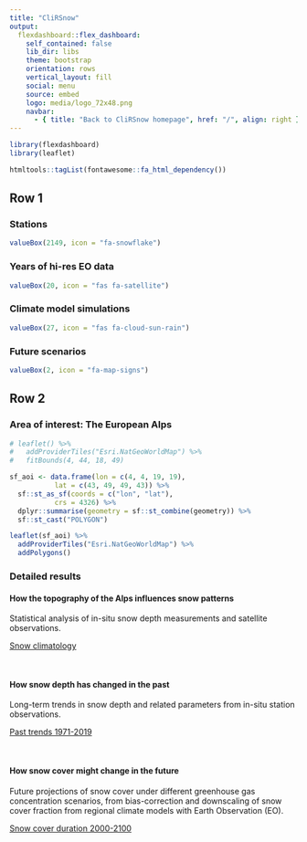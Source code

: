 ```yaml
---
title: "CliRSnow"
output: 
  flexdashboard::flex_dashboard:
    self_contained: false
    lib_dir: libs
    theme: bootstrap
    orientation: rows
    vertical_layout: fill
    social: menu
    source: embed
    logo: media/logo_72x48.png
    navbar:
      - { title: "Back to CliRSnow homepage", href: "/", align: right }
---
```


```r
library(flexdashboard)
library(leaflet)
```

```r
htmltools::tagList(fontawesome::fa_html_dependency())
```



## Row 1



### Stations

```r
valueBox(2149, icon = "fa-snowflake")
```

### Years of hi-res EO data

```r
valueBox(20, icon = "fas fa-satellite")
```

### Climate model simulations

```r
valueBox(27, icon = "fas fa-cloud-sun-rain")
```

### Future scenarios

```r
valueBox(2, icon = "fa-map-signs")
```


## Row 2


### Area of interest: The European Alps

```r
# leaflet() %>% 
#   addProviderTiles("Esri.NatGeoWorldMap") %>% 
#   fitBounds(4, 44, 18, 49)

sf_aoi <- data.frame(lon = c(4, 4, 19, 19),
           lat = c(43, 49, 49, 43)) %>% 
  sf::st_as_sf(coords = c("lon", "lat"),
           crs = 4326) %>% 
  dplyr::summarise(geometry = sf::st_combine(geometry)) %>%
  sf::st_cast("POLYGON")

leaflet(sf_aoi) %>%
  addProviderTiles("Esri.NatGeoWorldMap") %>% 
  addPolygons()

```

### Detailed results


#### How the topography of the Alps influences snow patterns


Statistical analysis of in-situ snow depth measurements and satellite observations.

<a href="./dash-climatology.html" class="btn btn-primary" role="button">Snow climatology</a>

<br>

#### How snow depth has changed in the past


Long-term trends in snow depth and related parameters from in-situ station observations.

<a href="./dash-past.html" class="btn btn-primary" role="button">Past trends 1971-2019</a>


<br>


#### How snow cover might change in the future


Future projections of snow cover under different greenhouse gas concentration scenarios, from bias-correction and downscaling of snow cover fraction from regional climate models with Earth Observation (EO).

<a href="./dash-future.html" class="btn btn-primary" role="button">Snow cover duration 2000-2100</a>


